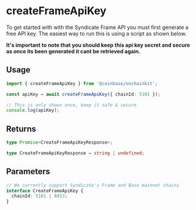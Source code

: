 # createFrameApiKey

To get started with with the Syndicate Frame API you must first generate a free API key. The easiest way to run this is using a script as shown below.

**It's important to note that you should keep this api key secret and secure as once its been generated it cant be retrieved again.**

## Usage

```ts
import { createFrameApiKey } from '@coinbase/onchainkit';

const apiKey = await createFrameApiKey({ chainId: 5101 });

// This is only shown once, keep it safe & secure
console.log(apiKey);
```

## Returns

```ts
type Promise<CreateFrameApiKeyResponse>;

type CreateFrameApiKeyResponse = string | undefined;
```

## Parameters

```ts
// We currently support Syndicate's Frame and Base mainnet chains
interface CreateFrameApiKey {
  chainId: 5101 | 8453;
}
```
